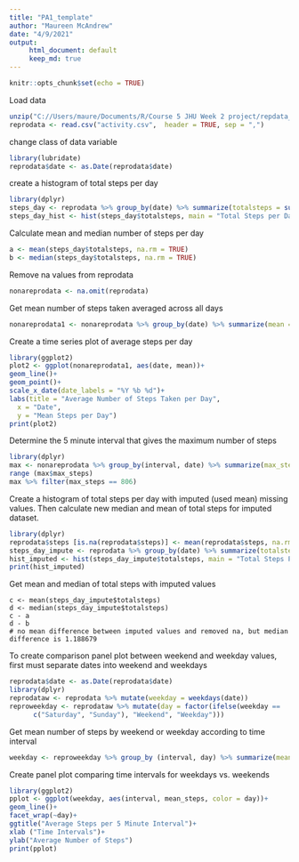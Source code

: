 ---
title: "PA1_template"
author: "Maureen McAndrew"
date: "4/9/2021"
output:
     html_document: default
     keep_md: true
---

```{r setup, include=FALSE}
knitr::opts_chunk$set(echo = TRUE)
```

Load data
```{r chunk1}
unzip("C://Users/maure/Documents/R/Course 5 JHU Week 2 project/repdata_data_activity.zip")
reprodata <- read.csv("activity.csv",  header = TRUE, sep = ",")
```
change class of data variable
```{r chunk2}
library(lubridate)
reprodata$date <- as.Date(reprodata$date)
```
create a histogram of total steps per day
```{r hist1}
library(dplyr)
steps_day <- reprodata %>% group_by(date) %>% summarize(totalsteps = sum(steps))
steps_day_hist <- hist(steps_day$totalsteps, main = "Total Steps per Day")
```
Calculate mean and median number of steps per day
```{r chunk4}
a <- mean(steps_day$totalsteps, na.rm = TRUE)
b <- median(steps_day$totalsteps, na.rm = TRUE)
```
Remove na values from reprodata
```{r chunk5}
nonareprodata <- na.omit(reprodata)
```
Get mean number of steps taken averaged across all days 
```{r chunk6}
nonareprodata1 <- nonareprodata %>% group_by(date) %>% summarize(mean = mean(steps))
```
Create a time series plot of average steps per day
```{r plot2}
library(ggplot2)
plot2 <- ggplot(nonareprodata1, aes(date, mean))+
geom_line()+
geom_point()+
scale_x_date(date_labels = "%Y %b %d")+
labs(title = "Average Number of Steps Taken per Day", 
  x = "Date", 
  y = "Mean Steps per Day")
print(plot2)
```
Determine the 5 minute interval that gives the maximum number of steps
```{r chunk8}
library(dplyr)
max <- nonareprodata %>% group_by(interval, date) %>% summarize(max_steps = max(steps))
range (max$max_steps)
max %>% filter(max_steps == 806)
```
Create a histogram of total steps per day with imputed (used mean) missing 
values. Then calculate new median and mean of total steps for imputed dataset.
```{r hist2}
library(dplyr)
reprodata$steps [is.na(reprodata$steps)] <- mean(reprodata$steps, na.rm = TRUE)
steps_day_impute <- reprodata %>% group_by(date) %>% summarize(totalsteps = sum(steps))
hist_imputed <- hist(steps_day_impute$totalsteps, main = "Total Steps Per Day with Imputed Values", xlab = "Total Steps per day")
print(hist_imputed)
```
Get mean and median of total steps with imputed values
```{chunk10}
c <- mean(steps_day_impute$totalsteps)
d <- median(steps_day_impute$totalsteps)
c - a
d - b
# no mean difference between imputed values and removed na, but median difference is 1.188679
```
To create comparison panel plot between weekend and weekday values, first must separate dates into weekend and weekdays
```{r chunk11}
reprodata$date <- as.Date(reprodata$date)
library(dplyr)
reprodataw <- reprodata %>% mutate(weekday = weekdays(date))
reproweekday <- reprodataw %>% mutate(day = factor(ifelse(weekday == 
      c("Saturday", "Sunday"), "Weekend", "Weekday")))
```
Get mean number of steps by weekend or weekday according to time interval
```{r chunk12}
weekday <- reproweekday %>% group_by (interval, day) %>% summarize(mean_steps = mean(steps))
```
Create panel plot comparing time intervals for weekdays vs. weekends
```{r pplot}
library(ggplot2)
pplot <- ggplot(weekday, aes(interval, mean_steps, color = day))+
geom_line()+
facet_wrap(~day)+
ggtitle("Average Steps per 5 Minute Interval")+
xlab ("Time Intervals")+
ylab("Average Number of Steps")
print(pplot)
```
